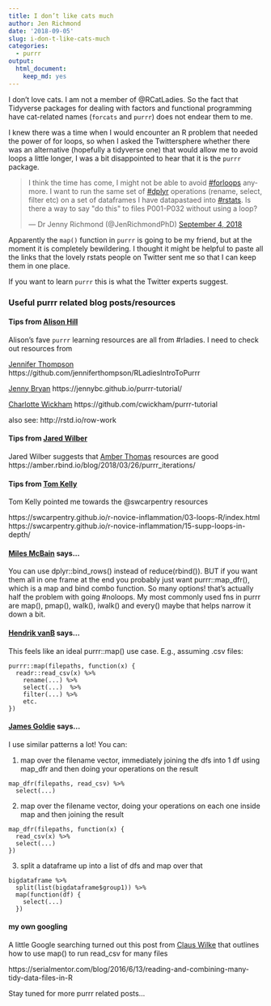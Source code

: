 ```yaml
---
title: I don’t like cats much
author: Jen Richmond
date: '2018-09-05'
slug: i-don-t-like-cats-much
categories:
  - purrr
output:
  html_document:
    keep_md: yes
---
```


I don't love cats. I am not a member of @RCatLadies. So the fact that Tidyverse packages for dealing with factors and functional programming have cat-related names (`forcats` and `purrr`) does not endear them to me. 

I knew there was a time when I would encounter an R problem that needed the power of for loops, so when I asked the Twittersphere whether there was an alternative (hopefully a tidyverse one) that would allow me to avoid loops a little longer, I was a bit disappointed to hear that it is the `purrr` package. 

<blockquote class="twitter-tweet" data-lang="en"><p lang="en" dir="ltr">I think the time has come, I might not be able to avoid <a href="https://twitter.com/hashtag/forloops?src=hash&amp;ref_src=twsrc%5Etfw">#forloops</a> anymore. I want to run the same set of <a href="https://twitter.com/hashtag/dplyr?src=hash&amp;ref_src=twsrc%5Etfw">#dplyr</a> operations (rename, select, filter etc) on a set of dataframes I have datapastaed into <a href="https://twitter.com/hashtag/rstats?src=hash&amp;ref_src=twsrc%5Etfw">#rstats</a>. Is there a way to say &quot;do this&quot; to files P001-P032 without using a loop?</p>&mdash; Dr Jenny Richmond (@JenRichmondPhD) <a href="https://twitter.com/JenRichmondPhD/status/1036830278629519360?ref_src=twsrc%5Etfw">September 4, 2018</a></blockquote>
<script async src="https://platform.twitter.com/widgets.js" charset="utf-8"></script>


Apparently the `map()` function in `purrr` is going to be my friend, but at the moment it is completely bewildering. I thought it might be helpful to paste all the links that the lovely rstats people on Twitter sent me so that I can keep them in one place. 

If you want to learn `purrr` this is what the Twitter experts suggest. 

### Useful purrr related blog posts/resources

#### Tips from [Alison Hill](@apreshill)

Alison's fave `purrr` learning resources are all from #rladies. I need to check out resources from

[Jennifer Thompson](@jent103) https://github.com/jenniferthompson/RLadiesIntroToPurrr

[Jenny Bryan](@JennyBryan)
https://jennybc.github.io/purrr-tutorial/ 

[Charlotte Wickham](@CVWickham)
https://github.com/cwickham/purrr-tutorial

also see: http://rstd.io/row-work 

#### Tips from [Jared Wilber](@jdwlbr)
Jared Wilber suggests that [Amber Thomas](@ProQuesAsker) resources are good
https://amber.rbind.io/blog/2018/03/26/purrr_iterations/

#### Tips from [Tom Kelly](@tomkXY)
Tom Kelly pointed me towards the @swcarpentry resources

https://swcarpentry.github.io/r-novice-inflammation/03-loops-R/index.html
https://swcarpentry.github.io/r-novice-inflammation/15-supp-loops-in-depth/


#### [Miles McBain](@MilesMcBain) says...

You can use dplyr::bind_rows() instead of reduce(rbind()). BUT if you want them all in one frame at the end you probably just want purrr::map_dfr(), which is a map and bind combo function. So many options! that's actually half the problem with going #noloops. My most commonly used fns in purrr are map(), pmap(), walk(), iwalk() and every() maybe that helps narrow it down a bit.

#### [Hendrik vanB](@hendrikvanb) says... 

This feels like an ideal purrr::map() use case.  E.g., assuming .csv files:

```
purrr::map(filepaths, function(x) {
  readr::read_csv(x) %>%
    rename(...) %>%
    select(...)  %>%
    filter(...) %>%
    etc.
})
```

#### [James Goldie](@rensa_co) says...
I use similar patterns a lot! You can:

1) map over the filename vector, immediately joining the dfs into 1 df using map_dfr and then doing your operations on the result

```
map_dfr(filepaths, read_csv) %>%
  select(...)
```  
2) map over the filename vector, doing your operations on each one inside map and then joining the result

```
map_dfr(filepaths, function(x) {
  read_csv(x) %>%
  select(...)
})
```

3) split a dataframe up into a list of dfs and map over that

```
bigdataframe %>%
  split(list(bigdataframe$group1)) %>%
  map(function(df) {
    select(...)
  })
```

#### my own googling
A little Google searching turned out this post from [Claus Wilke](@clauswilke) that outlines how to use map() to run read_csv for many files

https://serialmentor.com/blog/2016/6/13/reading-and-combining-many-tidy-data-files-in-R

Stay tuned for more purrr related posts...